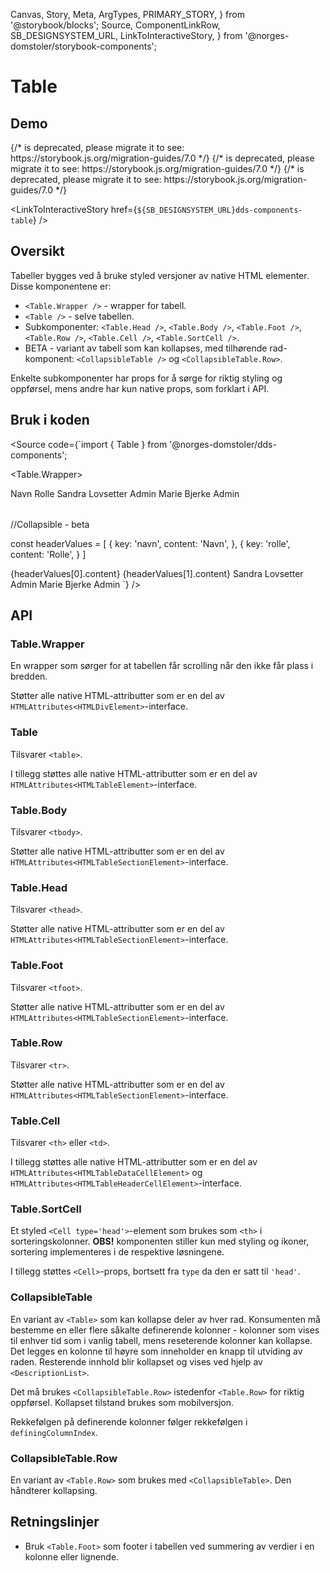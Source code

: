  Canvas,
  Story,
  Meta,
  ArgTypes,
  PRIMARY_STORY,
} from '@storybook/blocks';
  Source,
  ComponentLinkRow,
  SB_DESIGNSYSTEM_URL,
  LinkToInteractiveStory,
} from '@norges-domstoler/storybook-components';

<Meta of={TableStories} />

# Table

<ComponentLinkRow
  docsHref="https://design.domstol.no/987b33f71/p/559cc8-table/b/73973d"
  figmaHref="https://www.figma.com/file/ewqSDmkgqDQ5PyOsRp4V5b/?node-id=1347%3A0"
  githubHref="https://github.com/domstolene/designsystem/tree/main/packages/components/src/components/Table"
/>

## Demo

<Canvas>
  {/* <Story id="dds-components-table-table--default" /> is deprecated, please migrate it to <Story of={referenceToStory} /> see: https://storybook.js.org/migration-guides/7.0 */}

  <Story id="dds-components-table-table--default" />
</Canvas>

<Canvas>
  {/* <Story id="dds-components-table-collapsibletable-beta--single-defining-column" /> is deprecated, please migrate it to <Story of={referenceToStory} /> see: https://storybook.js.org/migration-guides/7.0 */}

  <Story id="dds-components-table-collapsibletable-beta--single-defining-column" />
</Canvas>

<Canvas>
  {/* <Story id="dds-components-table-collapsibletable-beta--multiple-defining-columns" /> is deprecated, please migrate it to <Story of={referenceToStory} /> see: https://storybook.js.org/migration-guides/7.0 */}

  <Story id="dds-components-table-collapsibletable-beta--multiple-defining-columns" />
</Canvas>

<LinkToInteractiveStory href={`${SB_DESIGNSYSTEM_URL}dds-components-table`} />

## Oversikt

Tabeller bygges ved å bruke styled versjoner av native HTML elementer. Disse komponentene er:

- `<Table.Wrapper />` - wrapper for tabell.
- `<Table />` - selve tabellen.
- Subkomponenter: `<Table.Head />`, `<Table.Body />`, `<Table.Foot />`, `<Table.Row />`, `<Table.Cell />`, `<Table.SortCell />`.
- BETA - variant av tabell som kan kollapses, med tilhørende rad-komponent: `<CollapsibleTable />` og `<CollapsibleTable.Row>`.

Enkelte subkomponenter har props for å sørge for riktig styling og oppførsel, mens andre har kun native props, som forklart i API.

## Bruk i koden

<Source
  code={`import { Table } from '@norges-domstoler/dds-components';

<Table.Wrapper>
  <Table>
    <Table.Head>
      <Table.Row>
        <Table.Cell>Navn</Table.Cell>
        <Table.Cell>Rolle</Table.Cell>
      </Table.Row>
    </Table.Head>
    <Table.Body>
      <Table.Row>
        <Table.Cell>Sandra Lovsetter</Table.Cell>
        <Table.Cell>Admin</Table.Cell>
      </Table.Row>
      <Table.Row>
        <Table.Cell>Marie Bjerke</Table.Cell>
        <Table.Cell>Admin</Table.Cell>
      </Table.Row>
    </Table.Body>
  </Table>
</Table.Wrapper>

//Collapsible - beta

const headerValues = [
{
key: 'navn',
content: 'Navn',
},
{
key: 'rolle',
content: 'Rolle',
}
]

<CollapsibleTable>
  <Table.Head>
    <CollapsibleTable.Row headerValues={headerValues}>
      <Table.Cell>{headerValues[0].content}</Table.Cell>
      <Table.Cell>{headerValues[1].content}</Table.Cell>
    </CollapsibleTable.Row>
  </Table.Head>
  <Table.Body>
    <CollapsibleTable.Row>
      <Table.Cell>Sandra Lovsetter</Table.Cell>
      <Table.Cell>Admin</Table.Cell>
    </CollapsibleTable.Row>
    <CollapsibleTable.Row>
      <Table.Cell>Marie Bjerke</Table.Cell>
      <Table.Cell>Admin</Table.Cell>
    </CollapsibleTable.Row>
  </Table.Body>
</CollapsibleTable>
`} />

## API

### Table.Wrapper

En wrapper som sørger for at tabellen får scrolling når den ikke får plass i bredden.

Støtter alle native HTML-attributter som er en del av `HTMLAttributes<HTMLDivElement>`-interface.

### Table

Tilsvarer `<table>`.

<ArgTypes story={PRIMARY_STORY} />

I tillegg støttes alle native HTML-attributter som er en del av `HTMLAttributes<HTMLTableElement>`-interface.

### Table.Body

Tilsvarer `<tbody>`.

Støtter alle native HTML-attributter som er en del av `HTMLAttributes<HTMLTableSectionElement>`-interface.

### Table.Head

Tilsvarer `<thead>`.

Støtter alle native HTML-attributter som er en del av `HTMLAttributes<HTMLTableSectionElement>`-interface.

### Table.Foot

Tilsvarer `<tfoot>`.

Støtter alle native HTML-attributter som er en del av `HTMLAttributes<HTMLTableSectionElement>`-interface.

### Table.Row

Tilsvarer `<tr>`.

<ArgTypes of={Table.Row} />

Støtter alle native HTML-attributter som er en del av `HTMLAttributes<HTMLTableSectionElement>`-interface.

### Table.Cell

Tilsvarer `<th>` eller `<td>`.

<ArgTypes of={Table.Cell} />

I tillegg støttes alle native HTML-attributter som er en del av `HTMLAttributes<HTMLTableDataCellElement>` og `HTMLAttributes<HTMLTableHeaderCellElement>`-interface.

### Table.SortCell

Et styled `<Cell type='head'>`-element som brukes som `<th>` i sorteringskolonner. **OBS!** komponenten stiller kun med styling og ikoner, sortering implementeres i de respektive løsningene.

<ArgTypes of={Table.SortCell} />

I tillegg støttes `<Cell>`-props, bortsett fra `type` da den er satt til `'head'`.

### CollapsibleTable <Tag text="BETA" purpose="warning" />

En variant av `<Table>` som kan kollapse deler av hver rad.
Konsumenten må bestemme en eller flere såkalte definerende kolonner - kolonner som vises til enhver tid som i vanlig tabell, mens reseterende kolonner kan kollapse.
Det legges en kolonne til høyre som inneholder en knapp til utviding av raden.
Resterende innhold blir kollapset og vises ved hjelp av `<DescriptionList>`.

Det må brukes `<CollapsibleTable.Row>` istedenfor `<Table.Row>` for riktig oppførsel.
Kollapset tilstand brukes som mobilversjon.

Rekkefølgen på definerende kolonner følger rekkefølgen i `definingColumnIndex`.

<ArgTypes of={CollapsibleTable} />

### CollapsibleTable.Row <Tag text="BETA" purpose="warning" />

En variant av `<Table.Row>` som brukes med `<CollapsibleTable>`. Den håndterer kollapsing.

<ArgTypes of={CollapsibleTable.Row} />

## Retningslinjer

- Bruk `<Table.Foot>` som footer i tabellen ved summering av verdier i en kolonne eller lignende.
